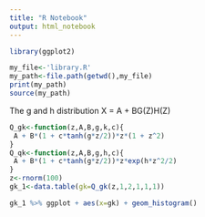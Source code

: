 ```yaml
---
title: "R Notebook"
output: html_notebook
---
```

```r
library(ggplot2)
```

```r
my_file<-'library.R'
my_path<-file.path(getwd(),my_file)
print(my_path)
source(my_path)
```
The g and h distribution
X = A + BG(Z)H(Z)
```r
Q_gk<-function(z,A,B,g,k,c){
 A + B*(1 + c*tanh(g*z/2))*z*(1 + z^2)
}
Q_qk<-function(z,A,B,g,h,c){
 A + B*(1 + c*tanh(g*z/2))*z*exp(h*z^2/2)
}
z<-rnorm(100)
gk_1<-data.table(gk=Q_gk(z,1,2,1,1,1))
```
```r
gk_1 %>% ggplot + aes(x=gk) + geom_histogram()
```



